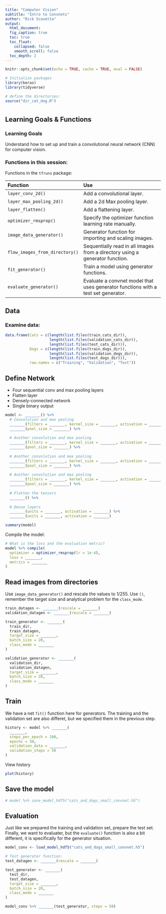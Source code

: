 ```yaml
---
title: "Computer Vision"
subtitle: "Intro to Convnets"
author: "Rick Scavetta"
output:
  html_document:
  fig_caption: true
  toc: true
  toc_float:
    collapsed: false
    smooth_scroll: false
  toc_depth: 2
---
```


```r
knitr::opts_chunk$set(echo = TRUE, cache = TRUE, eval = FALSE)

# Initialize packages
library(keras)
library(tidyverse)

# define the directories:
source("dir_cat_dog.R")
```

# {.tabset .tabset-fade .tabset-pills}

## Learning Goals & Functions

### Learning Goals

Understand how to set up and train a convolutional neural network (CNN) for computer vision.

### Functions in this session:

Functions in the `tfruns` package:

| Function                       | Use                                                                               |
|:-------------------------------|:----------------------------------------------------------------------------------|
| `layer_conv_2d()`              | Add a convolutional layer.                                                        |
| `layer_max_pooling_2d()`       | Add a 2d Max pooling layer.                                                       |
| `layer_flatten()`              | Add a flattening layer.                                                           |
| `optimizer_rmsprop()`          | Specify the optimizer function learning rate manually.                            |
| `image_data_generator()`       | Generator function for importing and scaling images.                              |
| `flow_images_from_directory()` | Sequentially read in all images from a directory using a generator function.      |
| `fit_generator()`              | Train a model using generator functions.                                          |
| `evaluate_generator()`         | Evaluate a convnet model that uses generator functions with a test set generator. |
 
## Data

### Examine data:

```r

data.frame(Cats = c(length(list.files(train_cats_dir)),
                    length(list.files(validation_cats_dir)),
                    length(list.files(test_cats_dir))),
           Dogs = c(length(list.files(train_dogs_dir)),
                    length(list.files(validation_dogs_dir)),
                    length(list.files(test_dogs_dir))),
           row.names = c("Training", "Validation", "Test"))


```

## Define Network

- Four sequential conv and max pooling layers
- Flatten layer
- Densely-connected network
- Single binary output

```r

model <- _______() %>%
  # Convolution and max pooling
  _______(filters = _______, kernel_size = _______, activation = _______, input_shape = _______) %>%
  _______(pool_size = _______) %>%
  
  # Another convolution and max pooling
  _______(filters = _______, kernel_size = _______, activation = _______) %>% 
  _______(pool_size = _______) %>%
  
  # Another convolution and max pooling
  _______(filters = _______, kernel_size = _______, activation = _______) %>% 
  _______(pool_size = _______) %>%
  
  # Another convolution and max pooling
  _______(filters = _______, kernel_size = _______, activation = _______) %>% 
  _______(pool_size = _______) %>%
  
  # Flatten the tensors
  _______() %>%
  
  # Dense layers
  _______(units = _______, activation = _______) %>%
  _______(units = _______, activation = _______)

summary(model)

```

Compile the model:

```r
# What is the loss and the evaluation metric?
model %>% compile(
  optimizer = optimizer_rmsprop(lr = 1e-4),
  loss = _______,
  metrics = _______
)

```

## Read images from directories

Use `image_data_generator()` and rescale the values to 1/255. Use `()`, remember the target size and analytical problem for the `class_mode`.

```r

train_datagen <- _______(rescale = _______)
validation_datagen <- _______(rescale = _______)

train_generator <- _______(
  train_dir,
  train_datagen,
  target_size = _______,
  batch_size = 20,
  class_mode = _______
)

validation_generator <- _______(
  validation_dir,
  validation_datagen,
  target_size = _______,
  batch_size = 20,
  class_mode = _______
)
```

## Train

We have a net `fit()` function here for generators. The training and the validation set are also differet, but we specified them in the previous step.

```r

history <- model %>% _______(
  _______,
  steps_per_epoch = 100,
  epochs = 30,
  validation_data = _______,
  validation_steps = 50
)

```

View history

```r
plot(history)
```

## Save the model

```r
# model %>% save_model_hdf5("cats_and_dogs_small_convnet.h5")
```

## Evaluation

Just like we prepared the training and validation set, prepare the test set. Finally, we want to evaluater, but the `evaluate()` function is also a bit different, it is specifically for the generator situation.

```r

model_conv <- load_model_hdf5("cats_and_dogs_small_convnet.h5")

# Test generator function:
test_datagen <- _______(rescale = _______)

test_generator <- _______(
  test_dir,
  test_datagen,
  target_size = _______,
  batch_size = 20,
  class_mode = _______
)

model_conv %>% _______(test_generator, steps = 50)

```
